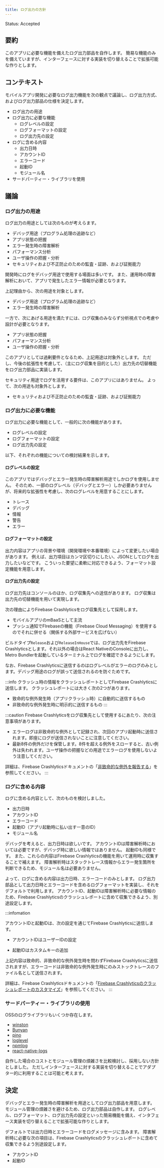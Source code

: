 ```yaml
---
title: ログ出力の方針
---
```


Status: Accepted

<!--
Proposed: 提案中
Accepted: 採用
Rejected: 却下
Superseded: 廃止
-->

## 要約

このアプリに必要な機能を備えたログ出力部品を自作します。
簡易な機能のみを備えていますが、インターフェースに対する実装を切り替えることで拡張可能な作りとします。

## コンテキスト

モバイルアプリ開発に必要なログ出力機能を次の観点で議論し、ログ出力方式、およびログ出力部品の仕様を決定します。

- ログ出力の用途
- ログ出力に必要な機能
  - ログレベルの設定
  - ログフォーマットの設定
  - ログ出力先の設定
- ログに含める内容
  - 出力日時
  - アカウントID
  - エラーコード
  - 起動ID
  - モジュール名
- サードパーティー・ライブラリを使用

## 議論

### ログ出力の用途

ログ出力の用途としては次のものが考えらます。

- デバッグ用途（プログラム処理の追跡など）
- アプリ状態の把握
- エラー発生時の障害解析
- パフォーマンス分析
- ユーザ操作の把握・分析
- セキュリティおよび不正防止のための監査・証跡、および証拠能力

開発時にログをデバッグ用途で使用する場面は多いです。
また、運用時の障害解析において、アプリで発生したエラー情報が必要となります。

上記理由から、次の用途を対象とします。

- デバッグ用途（プログラム処理の追跡など）
- エラー発生時の障害解析

一方で、次にあげる用途を満たすには、ログ収集のみならず分析視点での考慮や設計が必要となります。

- アプリ状態の把握
- パフォーマンス分析
- ユーザ操作の把握・分析

このアプリとしては過剰要件となるため、上記用途は対象外とします。
ただし、今後の拡張性を考慮して、（主にログ収集を目的とした）出力先の切替機能をログ出力部品に実装します。

セキュリティ用途でログを活用する要件は、このアプリにはありません。
よって、次の用途も対象外とします。

- セキュリティおよび不正防止のための監査・証跡、および証拠能力

### ログ出力に必要な機能

ログ出力に必要な機能として、一般的に次の機能があります。

- ログレベルの設定
- ログフォーマットの設定
- ログ出力先の設定

以下、それぞれの機能についての検討結果を示します。

#### ログレベルの設定

このアプリではデバッグとエラー発生時の障害解析用途でしかログを使用しません。
そのため、一部のログレベル（デバッグとエラー）しか必要ありませんが、将来的な拡張性を考慮し、次のログレベルを用意することにします。

- トレース
- デバッグ
- 情報
- 警告
- エラー

#### ログフォーマットの設定

出力内容はアプリの背景や環境（開発環境や本番環境）によって変更したい場合があります。
例えば、出力項目はカンマ区切りにしたい、JSONとしてログを出力したいなどです。
こういった要望に柔軟に対応できるよう、フォーマット設定機能を用意します。

#### ログ出力先の設定

ログ出力先はコンソールのほか、ログ収集先への送信があります。
ログ収集は出力先の切替機能を用いて実現します。

次の理由によりFirebase Crashlyticsをログ収集先として採用します。

- モバイルアプリのmBaaSとして主流
- プッシュ通知でFIrebaseの機能（Firebase Cloud Messaging）を使用するのでそれに併せる（関係する外部サービスを広げない）

ビルドタイプ`Release`および`ReleaseInHouse`では、ログ出力先をFirebase Crashlyticsとします。それ以外の場合はReact NativeのConsoleに出力し、Metro Bundlerを起動しているターミナル上でログを確認できるようにします。

なお、Firebase Crashlyticsに送信するのはログレベルがエラーのログのみとします。デバッグ用途のログが誤って送信されるのを防ぐためです。

:::info
クラッシュ時の情報をクラッシュレポートとしてFirebase Crashlyticsに送信します。
クラッシュレポートには大きく次の2つがあります。

- 致命的な例外発生時（アプリクラッシュ時）に自動的に送信するもの
- 非致命的な例外発生時に明示的に送信するもの
:::

:::caution
Firebase Crashlyticsをログ収集先として使用するにあたり、次の注意事項があります。

- エラーログは非致命的な例外として記録され、次回のアプリ起動時に送信されます。即座にログが送信されないことに注意してください。
- 最新8件の例外だけを保管します。8件を超える例外をスローすると、古い例外は失われます。ユーザ操作の把握などの用途でエラーログを使用しないよう注意してください。

詳細は、Firebase Crashlyticsドキュメントの「[非致命的な例外を報告する](https://firebase.google.com/docs/crashlytics/customize-crash-reports?hl=ja#log-excepts)」を参照してください。
:::

### ログに含める内容

ログに含める内容として、次のものを検討しました。

- 出力日時
- アカウントID
- エラーコード
- 起動ID（アプリ起動時に払い出す一意のID）
- モジュール名

デバッグを考えると、出力日時は欲しいです。
アカウントIDは障害解析時においては必要ですが、デバッグ時に欲しい情報ではありません。
起動IDも同様です。
また、これらの内容はFirebase Crashlyticsの機能を用いて運用時に収集することで補えます。
障害解析時はスタックトレース情報からエラー発生箇所を判断できるため、モジュール名は必要ありません。

よって、ログに含める内容は出力日時、エラーコードのみとします。
ログ出力部品として出力日時とエラーコードを含めるログフォーマットを実装し、それをデフォルトで利用します。
アカウントID、起動IDは障害解析時に必要な情報のため、Firebase Crashlyticsのクラッシュレポートに含めて収集できるよう、別途設定します。

:::infomation

アカウントIDと起動IDは、次の設定を通じてFirebase Crashlyticsに送信します。

<!-- textlint-disable prh -->
<!-- 
「ユーザー」がtextlintチェックNGとなる
 Firebase Crashlyticsドキュメントの表記に合わせたいので、ここでのチェックは無効とする
 -->

- アカウントIDはユーザーIDの設定
<!-- textlint-enable prh -->
- 起動IDはカスタムキーの追加

上記内容は致命的、非致命的な例外発生時を問わずFirebase Crashlyticsに送信されますが、エラーコードは非致命的な例外発生時にのみストックトレースのファイル名として送信されます。

詳細は、Firebase Crashlyticsドキュメントの「[Firebase Crashlyticsのクラッシュレポートのカスタマイズ](https://firebase.google.com/docs/crashlytics/customize-crash-reports?hl=ja)」を参照してください。
:::

### サードパーティー・ライブラリの使用

OSSのログライブラリもいくつか存在します。

- [winston](https://github.com/winstonjs/winston)
- [Bunyan](https://github.com/trentm/node-bunyan)
- [pino](https://github.com/pinojs/pino)
- [loglevel](https://github.com/pimterry/loglevel)
- [npmlog](https://github.com/npm/npmlog)
- [react-native-logs](https://github.com/onubo/react-native-logs)

自作した場合のコストとモジュール管理の煩雑さを比較検討し、採用しない方針としました。
ただしインターフェースに対する実装を切り替えることでアダプター的に利用することは可能と考えます。

## 決定

デバッグとエラー発生時の障害解析を用途としてログ出力部品を用意します。
モジュール管理の煩雑さを避けるため、ログ出力部品は自作します。
ログレベル、ログフォーマット、ログ出力先の設定といった簡易機能を備え、インタフェース実装を切り替えることで拡張可能な作りとします。

デフォルトでは出力日時とエラーコードをログメッセージに含みます。
障害解析時に必要な次の項目は、Firebase Crashlyticsのクラッシュレポートに含めて収集できるよう別途設定します。

- アカウントID
- 起動ID
